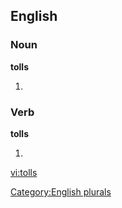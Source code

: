 
==English==

===Noun===
'''tolls'''

# {{plural of |[[toll]]}}

===Verb===
'''tolls'''

# {{third-person singular of|[[toll]]}}

[[Category:English plurals]]

[[vi:tolls]]
